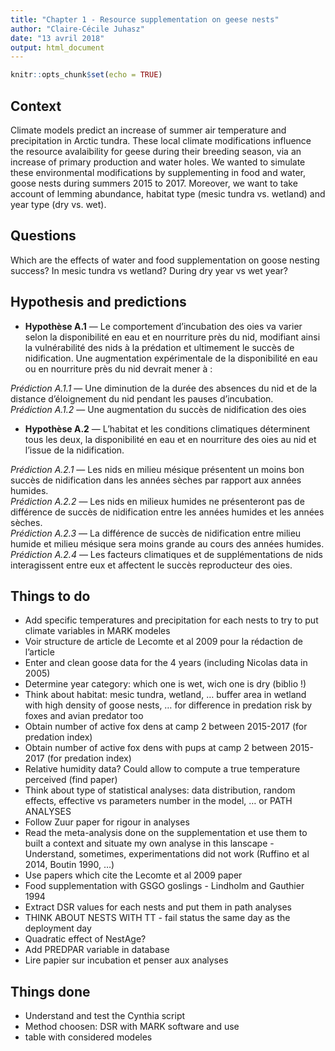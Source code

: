 ```yaml
---
title: "Chapter 1 - Resource supplementation on geese nests"
author: "Claire-Cécile Juhasz"
date: "13 avril 2018"
output: html_document
---
```


```r
knitr::opts_chunk$set(echo = TRUE)
```
## Context

Climate models predict an increase of summer air temperature and precipitation in Arctic tundra. These local climate modifications influence the resource avalaibility for geese during their breeding season, via an increase of primary production and water holes. We wanted to simulate these environmental modifications by supplementing in food and water, goose nests during summers 2015 to 2017. Moreover, we want to take account of lemming abundance, habitat type (mesic tundra vs. wetland) and year type (dry vs. wet). 

## Questions

Which are the effects of water and food supplementation on goose nesting success? In mesic tundra vs wetland? During dry year vs wet year?

## Hypothesis and predictions

* **Hypothèse A.1** — Le comportement d’incubation des oies va varier selon la disponibilité en eau et en nourriture près du nid, modifiant ainsi la vulnérabilité des nids à la prédation et ultimement le succès de nidification. 
Une augmentation expérimentale de la disponibilité en eau ou en nourriture près du nid devrait mener à :  

*Prédiction A.1.1* — Une diminution de la durée des absences du nid et de la distance d’éloignement du nid pendant les pauses d’incubation.  
*Prédiction A.1.2* — Une augmentation du succès de nidification des oies  

* **Hypothèse A.2** — L’habitat et les conditions climatiques déterminent tous les deux, la disponibilité en eau et en nourriture des oies au nid et l’issue de la nidification.  

*Prédiction A.2.1* — Les nids en milieu mésique présentent un moins bon succès de nidification dans les années sèches par rapport aux années humides.   
*Prédiction A.2.2* — Les nids en milieux humides ne présenteront pas de différence de succès de nidification entre les années humides et les années sèches.   
*Prédiction A.2.3* — La différence de succès de nidification entre milieu humide et milieu mésique sera moins grande au cours des années humides.   
*Prédiction A.2.4* — Les facteurs climatiques et de supplémentations de nids interagissent entre eux et affectent le succès reproducteur des oies.  
  
## Things to do

* Add specific temperatures and precipitation for each nests to try to put climate variables in MARK modeles
* Voir structure de article de Lecomte et al 2009 pour la rédaction de l'article
* Enter and clean goose data for the 4 years (including Nicolas data in 2005)
* Determine year category: which one is wet, wich one is dry (biblio !)
* Think about habitat: mesic tundra, wetland, ... buffer area in wetland with high density of goose nests, ... for difference in predation risk by foxes and avian predator too
* Obtain number of active fox dens at camp 2 between 2015-2017 (for predation index)
* Obtain number of active fox dens with pups at camp 2 between 2015-2017 (for predation index)
* Relative humidity data? Could allow to compute a true temperature perceived (find paper)
* Think about type of statistical analyses: data distribution, random effects, effective vs parameters number in the model, ... or PATH ANALYSES
* Follow Zuur paper for rigour in analyses
* Read the meta-analysis done on the supplementation et use them to built a context and situate my own analyse in this lanscape - Understand, sometimes, experimentations did not work (Ruffino et al 2014, Boutin 1990, ...)
* Use papers which cite the Lecomte et al 2009 paper
* Food supplementation with GSGO goslings - Lindholm and Gauthier 1994
* Extract DSR values for each nests and put them in path analyses
* THINK ABOUT NESTS WITH TT - fail status the same day as the deployment day
* Quadratic effect of NestAge?
* Add PREDPAR variable in database
* Lire papier sur incubation et penser aux analyses

## Things done
* Understand and test the Cynthia script
* Method choosen: DSR with MARK software and use
* table with considered modeles

```r

```

